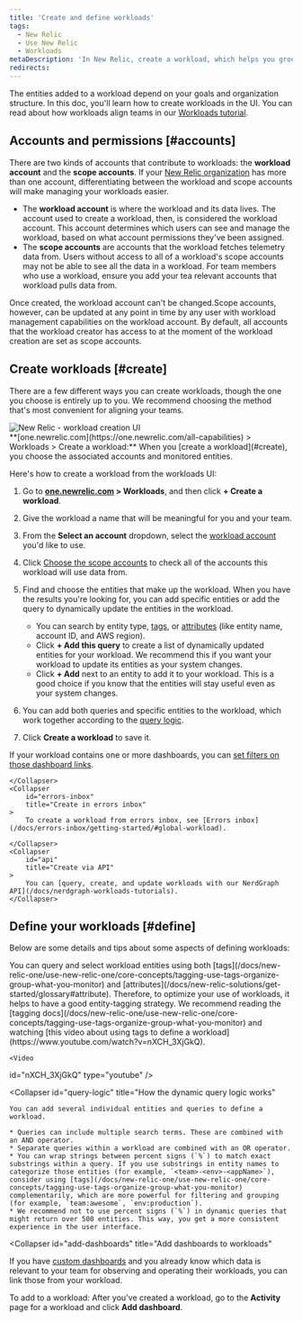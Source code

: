 ```yaml
---
title: 'Create and define workloads'
tags:
  - New Relic 
  - Use New Relic 
  - Workloads
metaDescription: 'In New Relic, create a workload, which helps you group together monitored entities that are related.'
redirects:
---
```



The entities added to a workload depend on your goals and organization structure. In this doc, you'll learn how to create workloads in the UI. You can read about how workloads align teams in our [Workloads tutorial](/docs/tutorial-peak-demand/organize-data-workloads).

## Accounts and permissions [#accounts]

There are two kinds of accounts that contribute to workloads: the  **workload account** and the **scope accounts**. If your [New Relic organization](/docs/accounts/accounts-billing/account-structure/new-relic-account-structure) has more than one account, differentiating between the workload and scope accounts will make managing your workloads easier.

* The **workload account** is where the workload and its data lives. The account used to create a workload, then, is considered the workload account. This account determines which users can see and manage the workload, based on what account permissions they've been assigned. 
* The **scope accounts** are accounts that the workload fetches telemetry data from. Users without access to all of a workload's scope accounts may not be able to see all the data in a workload. For team members who use a workload, ensure you add your tea relevant accounts that workload pulls data from. 

Once created, the workload account can't be changed.Scope accounts, however, can be updated at any point in time by any user with workload management capabilities on the workload account. By default, all accounts that the workload creator has access to at the moment of the workload creation are set as scope accounts.

## Create workloads [#create]

There are a few different ways you can create workloads, though the one you choose is entirely up to you. We recommend choosing the method that's most convenient for aligning your teams.  

<CollapserGroup>
    <Collapser
        id="UI"
        title="Create a workload in the UI"
    >
        <img
  title="new-relic-create-workload.png"
  alt="New Relic - workload creation UI"
  src={workloadsCreateWorkload}
/>
<figcaption>
  **[one.newrelic.com](https://one.newrelic.com/all-capabilities) > Workloads > Create a workload:** When you [create a workload](#create), you choose the associated accounts and monitored entities.
</figcaption>

Here's how to create a workload from the workloads UI:

1. Go to **[one.newrelic.com](https://one.newrelic.com/all-capabilities) > Workloads**, and then click **+ Create a workload**.
2. Give the workload a name that will be meaningful for you and your team.
3. From the **Select an account** dropdown, select the [workload account](#accounts) you'd like to use.
4. Click [Choose the scope accounts](#scope-accounts) to check all of the accounts this workload will use data from.
5. Find and choose the entities that make up the workload. When you have the results you're looking for, you can add specific entities or add the query to dynamically update the entities in the workload.

   * You can search by entity type, [tags](#tags), or [attributes](/docs/new-relic-solutions/get-started/glossary#attribute) (like entity name, account ID, and AWS region).
   * Click **+ Add this query** to create a list of dynamically updated entities for your workload. We recommend this if you want your workload to update its entities as your system changes.
   * Click **+ Add** next to an entity to add it to your workload. This is a good choice if you know that the entities will stay useful even as your system changes.
6. You can add both queries and specific entities to the workload, which work together according to the [query logic](#query-logic).
7. Click **Create a workload** to save it. 

If your workload contains one or more dashboards, you can [set filters on those dashboard links](#filter-dashboards).

    </Collapser>
    <Collapser
        id="errors-inbox"
        title="Create in errors inbox"
    >
        To create a workload from errors inbox, see [Errors inbox](/docs/errors-inbox/getting-started/#global-workload).

    </Collapser>
    <Collapser
        id="api"
        title="Create via API"
    >
        You can [query, create, and update workloads with our NerdGraph API](/docs/nerdgraph-workloads-tutorials).
    </Collapser>
</CollapserGroup> 

## Define your workloads [#define]

Below are some details and tips about some aspects of defining workloads:

<CollapserGroup>
  <Collapser
    id="tags"
    title="Use tags to define the workload content"
  >
    You can query and select workload entities using both [tags](/docs/new-relic-one/use-new-relic-one/core-concepts/tagging-use-tags-organize-group-what-you-monitor) and [attributes](/docs/new-relic-solutions/get-started/glossary#attribute). Therefore, to optimize your use of workloads, it helps to have a good entity-tagging strategy. We recommend reading the [tagging docs](/docs/new-relic-one/use-new-relic-one/core-concepts/tagging-use-tags-organize-group-what-you-monitor) and watching [this video about using tags to define a workload](https://www.youtube.com/watch?v=nXCH_3XjGkQ).

    <Video
  id="nXCH_3XjGkQ"
  type="youtube"
/>
  </Collapser>

  <Collapser
    id="query-logic"
    title="How the dynamic query logic works"
  >
    You can add several individual entities and queries to define a workload.

    * Queries can include multiple search terms. These are combined with an AND operator.
    * Separate queries within a workload are combined with an OR operator.
    * You can wrap strings between percent signs (`%`) to match exact substrings within a query. If you use substrings in entity names to categorize those entities (for example, `<team>-<env>-<appName>`), consider using [tags](/docs/new-relic-one/use-new-relic-one/core-concepts/tagging-use-tags-organize-group-what-you-monitor) complementarily, which are more powerful for filtering and grouping (for example, `team:awesome`, `env:production`).
    * We recommend not to use percent signs (`%`) in dynamic queries that might return over 500 entities. This way, you get a more consistent experience in the user interface.
  </Collapser>

  <Collapser
    id="add-dashboards"
    title="Add dashboards to workloads"
  >
If you have [custom dashboards](/docs/dashboards/new-relic-one-dashboards/get-started/introduction-new-relic-one-dashboards) and you already know which data is relevant to your team for observing and operating their workloads, you can link those <InlinePopover type="dashboards" /> from your workload.

To add <InlinePopover type="dashboards" /> to a workload: After you've created a workload, go to the **Activity** page for a workload and click **Add dashboard**.
  </Collapser>
</CollapserGroup>
